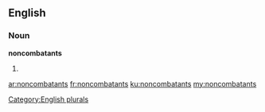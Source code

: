 ==English==

===Noun===
'''noncombatants'''

# {{plural of|[[noncombatant]]}}

[[Category:English plurals]]

[[ar:noncombatants]]
[[fr:noncombatants]]
[[ku:noncombatants]]
[[my:noncombatants]]